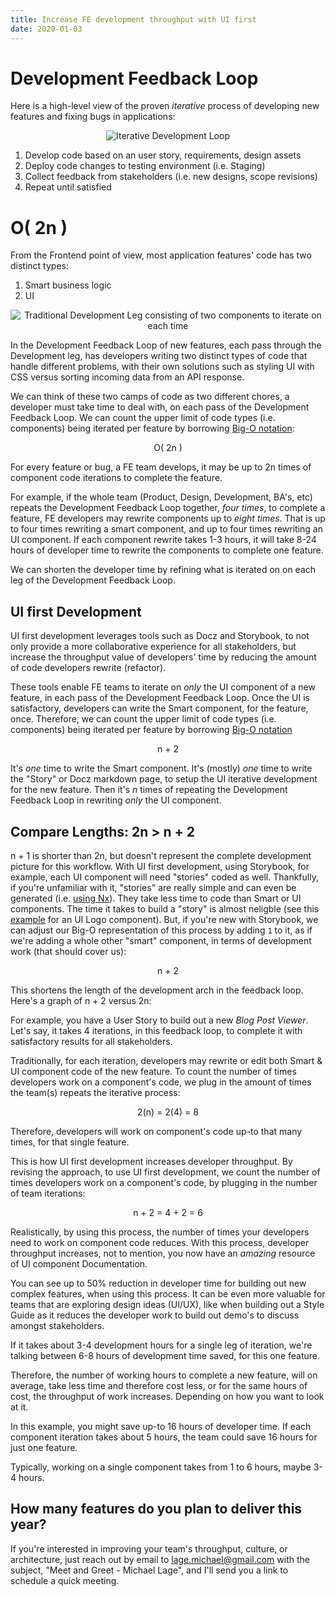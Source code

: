 ```yaml
---
title: Increase FE development throughput with UI first
date: 2020-01-03
---
```


# Development Feedback Loop

Here is a high-level view of the proven *iterative* process of developing new features and fixing bugs in applications: 

<center>
    <img src="/iterative-development-loop.png" alt="Iterative Development Loop" />
</center>

1. Develop code based on an user story, requirements, design assets
2. Deploy code changes to testing environment (i.e. Staging)
3. Collect feedback from stakeholders (i.e. new designs, scope revisions)
4. Repeat until satisfied

# O( 2n )

From the Frontend point of view, most application features' code has two distinct types: 
1. Smart business logic
2. UI

<center>
    <img src="/iterative-development-smart-ui-leg-2n.png" alt="Traditional Development Leg consisting of two components to iterate on each time" />
</center>

In the Development Feedback Loop of new features, each pass through the Development leg, has developers writing two distinct types of code that handle different problems, with their own solutions such as styling UI with CSS versus sorting incoming data from an API response.

We can think of these two camps of code as two different chores, a developer must take time to deal with, on each pass of the Development Feedback Loop. We can count the upper limit of code types (i.e. components) being iterated per feature by borrowing [Big-O notation](https://en.wikipedia.org/wiki/Big_O_notation):

<center>O( 2n )</center>

For every feature or bug, a FE team develops, it may be up to 2n times of component code iterations to complete the feature.

For example, if the whole team (Product, Design, Development, BA's, etc) repeats the Development Feedback Loop together, *four times*, to complete a feature, FE developers may rewrite components up to *eight times*. That is up to four times rewriting a smart component, and up to four times rewriting an UI component. If each component rewrite takes 1-3 hours, it will take 8-24 hours of developer time to rewrite the components to complete one feature.

We can shorten the developer time by refining what is iterated on on each leg of the Development Feedback Loop.

## UI first Development

UI first development leverages tools such as Docz and Storybook, to not only provide a more collaborative experience for all stakeholders, but increase the throughput value of developers' time by reducing the amount of code developers rewrite (refactor).

These tools enable FE teams to iterate on *only* the UI component of a new feature, in each pass of the Development Feedback Loop. Once the UI is satisfactory, developers can write the Smart component, for the feature, once. Therefore, we can count the upper limit of code types (i.e. components) being iterated per feature by borrowing [Big-O notation](https://en.wikipedia.org/wiki/Big_O_notation)

<center>n + 2</center>

It's *one* time to write the Smart component. It's (mostly) *one* time to write the "Story" or Docz markdown page, to setup the UI iterative development for the new feature. Then it's *n* times of repeating the Development Feedback Loop in rewriting *only* the UI component.

## Compare Lengths: 2n > n + 2

n + 1 is shorter than 2n, but doesn't represent the complete development picture for this workflow. With UI first development, using Storybook, for example, each UI component will need "stories" coded as well. Thankfully, if you're unfamiliar with it, "stories" are really simple and can even be generated (i.e. [using Nx](https://nx.dev/latest/angular/plugins/storybook/overview#auto-generate-stories)). They take less time to code than Smart or UI components. The time it takes to build a "story" is almost neligble (see this [example](https://github.com/mrWh1te/gardn/blob/master/libs/ui/src/lib/logo/logo.stories.tsx) for an UI Logo component). But, if you're new with Storybook, we can adjust our Big-O representation of this process by adding `1` to it, as if we're adding a whole other "smart" component, in terms of development work (that should cover us):

<center>n + 2</center>

This shortens the length of the development arch in the feedback loop. Here's a graph of n + 2 versus 2n:



For example, you have a User Story to build out a new *Blog Post Viewer*. Let's say, it takes 4 iterations, in this feedback loop, to complete it with satisfactory results for all stakeholders.

Traditionally, for each iteration, developers may rewrite or edit both Smart & UI component code of the new feature. To count the number of times developers work on a component's code, we plug in the amount of times the team(s) repeats the iterative process: 

<center>2(n) = 2(4) = 8</center>

Therefore, developers will work on component's code up-to that many times, for that single feature.

This is how UI first development increases developer throughput. By revising the approach, to use UI first development, we count the number of times developers work on a component's code, by plugging in the number of team iterations:

<center>n + 2 = 4 + 2 = 6</center>

Realistically, by using this process, the number of times your developers need to work on component code reduces. With this process, developer throughput increases, not to mention, you now have an *amazing* resource of UI component Documentation.

You can see up to 50% reduction in developer time for building out new complex features, when using this process. It can be even more valuable for teams that are exploring design ideas (UI/UX), like when building out a Style Guide as it reduces the developer work to build out demo's to discuss amongst stakeholders.

If it takes about 3-4 development hours for a single leg of iteration, we're talking between 6-8 hours of development time saved, for this one feature.

Therefore, the number of working hours to complete a new feature, will on average, take less time and therefore cost less, or for the same hours of cost, the throughput of work increases. Depending on how you want to look at it.

In this example, you might save up-to 16 hours of developer time. If each component iteration takes about 5 hours, the team could save 16 hours for just one feature.

Typically, working on a single component takes from 1 to 6 hours, maybe 3-4 hours.

## How many features do you plan to deliver this year?

If you're interested in improving your team's throughput, culture, or architecture, just reach out by email to <a href="mailto:lage.michael@gmail.com=Meet and Greet - Michael Lage">lage.michael@gmail.com</a> with the subject, "Meet and Greet - Michael Lage", and I'll send you a link to schedule a quick meeting.